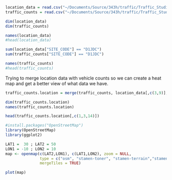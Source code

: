 

```r
location_data = read.csv("~/Documents/Source/343h/traffic/Traffic_Studies__Locations__BETA_.csv", header=TRUE)
traffic_counts = read.csv("~/Documents/Source/343h/traffic/Traffic_Studies__Vehicle_Volume_Reports__BETA_.csv", header=TRUE)
```


```r
dim(location_data)
dim(traffic_counts)

names(location_data)
#head(location_data)

sum(location_data["SITE_CODE"] == "D1JDC")
sum(traffic_counts["SITE_CODE"] == "D1JDC")

names(traffic_counts)
#head(traffic_counts)
```

Trying to merge location data with vehicle counts so we can create a heat map and get a better view of what data we have. 


```r
traffic_counts.location = merge(traffic_counts, location_data[,c(3,9)], by = c("SITE_CODE"))
```


```r
dim(traffic_counts.location)
names(traffic_counts.location)

head(traffic_counts.location[,c(1,3,14)])
```


```r
#install.packages("OpenStreetMap")
library(OpenStreetMap)
library(ggplot2)

LAT1 =  30 ; LAT2 = 50
LON1 = -10 ; LON2 = 10
map <- openmap(c(LAT2,LON1), c(LAT1,LON2), zoom = NULL,
               type = c("osm", "stamen-toner", "stamen-terrain","stamen-watercolor", "esri","esri-topo")[1],
               mergeTiles = TRUE)

plot(map)
```
